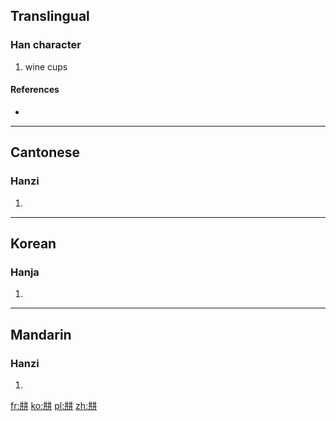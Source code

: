 ==Translingual==

===Han character===
{{Han char|rn=7|rad=二|as=06|sn=8|four=|canj=廿廿廿廿 (TTTT)}}

# wine cups

====References====
* {{Han ref|kx=0087.141|hdz=10023.010|uh=3429|ud=13353}}

----

==Cantonese==

===Hanzi===
{{yue-hanzi|jyut=|y=jing4}}

# {{defn|lang=yue|sort=二06}}

----

==Korean==

===Hanja===
{{ko-hanja|hangeul=형|rv=hyeong|mr=hyŏng|y=hyeng|eumhun=술독|ehrv=suldok|ehmr=sultok|ehy=swultok}}

# {{defn|lang=ko|sort=二06}}

----

==Mandarin==

===Hanzi===
{{cmn-hanzi|pin=[[xíng]] ([[xing2]])|wg=hsing<sup>2</sup>}}

# {{defn|lang=cmn|sort=二06}}

[[fr:㐩]]
[[ko:㐩]]
[[pl:㐩]]
[[zh:㐩]]